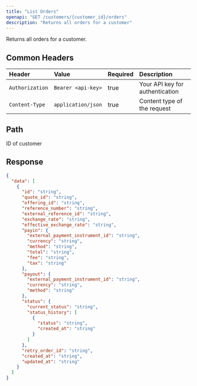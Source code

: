 ```yaml
---
title: "List Orders"
openapi: "GET /customers/{customer_id}/orders"
description: "Returns all orders for a customer"
---
```


Returns all orders for a customer.

## Common Headers

| Header          | Value              | Required | Description                     |
| :-------------- | :----------------- | :------- | :------------------------------ |
| `Authorization` | `Bearer <api-key>` | true     | Your API key for authentication |
| `Content-Type`  | `application/json` | true     | Content type of the request     |

## Path

<ParamField path="customer_id" type="string" required>
  ID of customer
</ParamField>

## Response

<ResponseExample>

```json Response
{
  "data": [
    {
      "id": "string",
      "quote_id": "string",
      "offering_id": "string",
      "reference_number": "string",
      "external_reference_id": "string",
      "exchange_rate": "string",
      "effective_exchange_rate": "string",
      "payin": {
        "external_payment_instrument_id": "string",
        "currency": "string",
        "method": "string",
        "total": "string",
        "fee": "string",
        "tax": "string"
      },
      "payout": {
        "external_payment_instrument_id": "string",
        "currency": "string",
        "method": "string"
      },
      "status": {
        "current_status": "string",
        "status_history": [
          {
            "status": "string",
            "created_at": "string"
          }
        ]
      },
      "retry_order_id": "string",
      "created_at": "string",
      "updated_at": "string"
    }
  ]
}
```

</ResponseExample>
